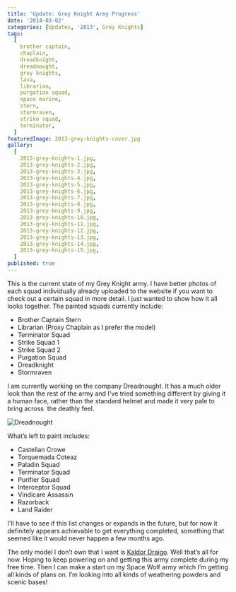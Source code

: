 ```yaml
---
title: 'Update: Grey Knight Army Progress'
date: '2014-03-02'
categories: [Updates, '2013', Grey Knights]
tags:
  [
    brother captain,
    chaplain,
    dreadknight,
    dreadnought,
    grey knights,
    lava,
    librarian,
    purgation squad,
    space marine,
    stern,
    stormraven,
    strike squad,
    terminator,
  ]
featuredImage: 2013-grey-knights-cover.jpg
gallery:
  [
    2013-grey-knights-1.jpg,
    2013-grey-knights-2.jpg,
    2013-grey-knights-3.jpg,
    2013-grey-knights-4.jpg,
    2013-grey-knights-5.jpg,
    2013-grey-knights-6.jpg,
    2013-grey-knights-7.jpg,
    2013-grey-knights-8.jpg,
    2013-grey-knights-9.jpg,
    2013-grey-knights-10.jpg,
    2013-grey-knights-11.jpg,
    2013-grey-knights-12.jpg,
    2013-grey-knights-13.jpg,
    2013-grey-knights-14.jpg,
    2013-grey-knights-15.jpg,
  ]
published: true
---
```


This is the current state of my Grey Knight army. I have better photos of each squad individually already uploaded to
the website if you want to check out a certain squad in more detail. I just wanted to show how it all looks together.
The painted squads currently include:

- Brother Captain Stern
- Librarian (Proxy Chaplain as I prefer the model)
- Terminator Squad
- Strike Squad 1
- Strike Squad 2
- Purgation Squad
- Dreadknight
- Stormraven

I am currently working on the company Dreadnought. It has a much older look than the rest of the army and I've tried
something different by giving it a human face, rather than the standard helmet and made it very pale to bring across 
the deathly feel.

![Dreadnought](2013-grey-knights-12.jpg)

What’s left to paint includes:

- Castellan Crowe
- Torquemada Coteaz
- Paladin Squad
- Terminator Squad
- Purifier Squad
- Interceptor Squad
- Vindicare Assassin
- Razorback
- Land Raider

I'll have to see if this list changes or expands in the future, but for now it definitely appears achievable to get
everything completed, something that seemed like it would never happen a few months ago.

The only model I don’t own that I want is
[Kaldor Draigo](https://www.games-workshop.com/en-GB/Grey-Knights-Lord-Kaldor-Draigo).
Well that’s all for now. Hoping to keep powering on and getting this army complete during my free time. Then I can
make a start on my Space Wolf army which I’m getting all kinds of plans on. I’m looking into all kinds of weathering
powders and scenic bases!
